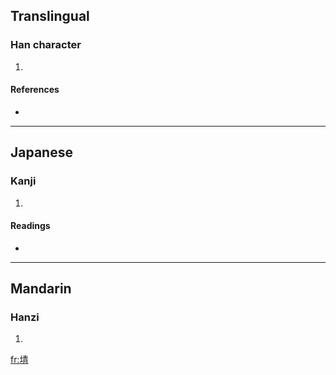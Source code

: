 ==Translingual==

===Han character===
{{Han char|rn=32|rad=土|as=08|sn=11|four=4512<sub>7</sub>|canj=土手一月 (GQMB)}}

# {{defn|Han}}

====References====
* {{Han ref|kx=0230.300|dkj=05170|dj=0466.350|hdz=10448.030|uh=57E5|ud=22501|bh=D4BF|bd=54463}}

----

==Japanese==

===Kanji===
{{ja-kanji|grade=|rs=土08}}

# {{defn|Japanese}}

====Readings====
* {{ja-readings|on=[[せい]] (sei), [[しょう]] (shō), [[そう]] (sō)|kun=}}

----

==Mandarin==

===Hanzi===
{{cmn-hanzi|pin=[[chēng]] ([[cheng1]]), [[lùn]] ([[lun4]])|wg=ch'eng<sup>1</sup>, lun<sup>4</sup>}}

# {{defn|Mandarin}}

[[fr:埥]]